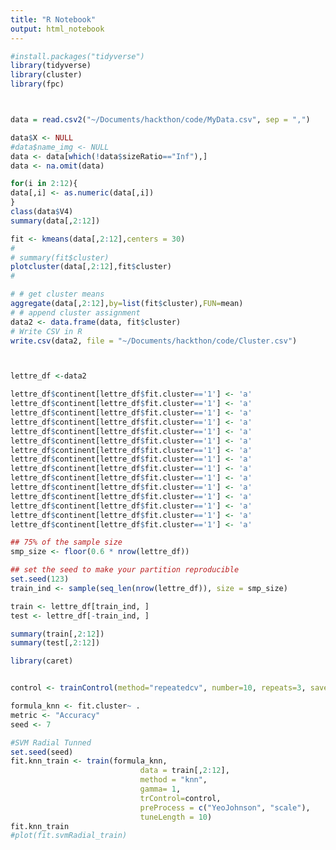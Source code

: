 ```yaml
---
title: "R Notebook"
output: html_notebook
---
```


```r
#install.packages("tidyverse")
library(tidyverse)
library(cluster)
library(fpc)



data = read.csv2("~/Documents/hackthon/code/MyData.csv", sep = ",")

data$X <- NULL
#data$name_img <- NULL
data <- data[which(!data$sizeRatio=="Inf"),]
data <- na.omit(data)

for(i in 2:12){
data[,i] <- as.numeric(data[,i])
}
class(data$V4)
summary(data[,2:12])

fit <- kmeans(data[,2:12],centers = 30)
#
# summary(fit$cluster)
plotcluster(data[,2:12],fit$cluster)
#

# # get cluster means
aggregate(data[,2:12],by=list(fit$cluster),FUN=mean)
# # append cluster assignment
data2 <- data.frame(data, fit$cluster)
# Write CSV in R
write.csv(data2, file = "~/Documents/hackthon/code/Cluster.csv")




```
```r


lettre_df <-data2

lettre_df$continent[lettre_df$fit.cluster=='1'] <- 'a'
lettre_df$continent[lettre_df$fit.cluster=='1'] <- 'a'
lettre_df$continent[lettre_df$fit.cluster=='1'] <- 'a'
lettre_df$continent[lettre_df$fit.cluster=='1'] <- 'a'
lettre_df$continent[lettre_df$fit.cluster=='1'] <- 'a'
lettre_df$continent[lettre_df$fit.cluster=='1'] <- 'a'
lettre_df$continent[lettre_df$fit.cluster=='1'] <- 'a'
lettre_df$continent[lettre_df$fit.cluster=='1'] <- 'a'
lettre_df$continent[lettre_df$fit.cluster=='1'] <- 'a'
lettre_df$continent[lettre_df$fit.cluster=='1'] <- 'a'
lettre_df$continent[lettre_df$fit.cluster=='1'] <- 'a'
lettre_df$continent[lettre_df$fit.cluster=='1'] <- 'a'
lettre_df$continent[lettre_df$fit.cluster=='1'] <- 'a'
lettre_df$continent[lettre_df$fit.cluster=='1'] <- 'a'
lettre_df$continent[lettre_df$fit.cluster=='1'] <- 'a'

## 75% of the sample size
smp_size <- floor(0.6 * nrow(lettre_df))

## set the seed to make your partition reproducible
set.seed(123)
train_ind <- sample(seq_len(nrow(lettre_df)), size = smp_size)

train <- lettre_df[train_ind, ]
test <- lettre_df[-train_ind, ]

summary(train[,2:12])
summary(test[,2:12])
```

```r
library(caret)


control <- trainControl(method="repeatedcv", number=10, repeats=3, savePredictions=TRUE, classProbs=TRUE)

formula_knn <- fit.cluster~ .
metric <- "Accuracy"
seed <- 7

#SVM Radial Tunned
set.seed(seed)
fit.knn_train <- train(formula_knn,
                             data = train[,2:12],
                             method = "knn",
                             gamma= 1,
                             trControl=control,
                             preProcess = c("YeoJohnson", "scale"),
                             tuneLength = 10)
fit.knn_train
#plot(fit.svmRadial_train)
```


